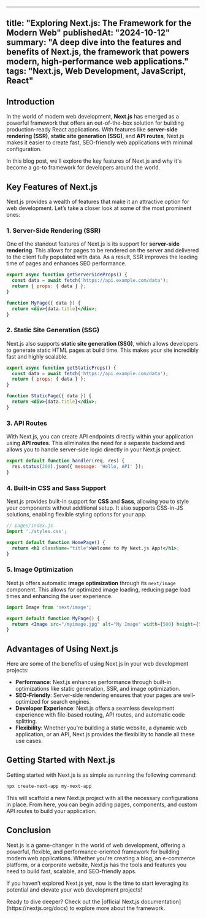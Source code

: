
---
title: "Exploring Next.js: The Framework for the Modern Web"
publishedAt: "2024-10-12"
summary: "A deep dive into the features and benefits of Next.js, the framework that powers modern, high-performance web applications."
tags: "Next.js, Web Development, JavaScript, React"
---

## Introduction

In the world of modern web development, **Next.js** has emerged as a powerful framework that offers an out-of-the-box solution for building production-ready React applications. With features like **server-side rendering (SSR)**, **static site generation (SSG)**, and **API routes**, Next.js makes it easier to create fast, SEO-friendly web applications with minimal configuration.

In this blog post, we'll explore the key features of Next.js and why it's become a go-to framework for developers around the world.

## Key Features of Next.js

Next.js provides a wealth of features that make it an attractive option for web development. Let’s take a closer look at some of the most prominent ones:

### 1. Server-Side Rendering (SSR)

One of the standout features of Next.js is its support for **server-side rendering**. This allows for pages to be rendered on the server and delivered to the client fully populated with data. As a result, SSR improves the loading time of pages and enhances SEO performance.

```jsx
export async function getServerSideProps() {
  const data = await fetch('https://api.example.com/data');
  return { props: { data } };
}

function MyPage({ data }) {
  return <div>{data.title}</div>;
}
```

### 2. Static Site Generation (SSG)

Next.js also supports **static site generation (SSG)**, which allows developers to generate static HTML pages at build time. This makes your site incredibly fast and highly scalable.

```jsx
export async function getStaticProps() {
  const data = await fetch('https://api.example.com/data');
  return { props: { data } };
}

function StaticPage({ data }) {
  return <div>{data.title}</div>;
}
```

### 3. API Routes

With Next.js, you can create API endpoints directly within your application using **API routes**. This eliminates the need for a separate backend and allows you to handle server-side logic directly in your Next.js project.

```jsx
export default function handler(req, res) {
  res.status(200).json({ message: 'Hello, API' });
}
```

### 4. Built-in CSS and Sass Support

Next.js provides built-in support for **CSS** and **Sass**, allowing you to style your components without additional setup. It also supports CSS-in-JS solutions, enabling flexible styling options for your app.

```jsx
// pages/index.js
import './styles.css';

export default function HomePage() {
  return <h1 className="title">Welcome to My Next.js App!</h1>;
}
```

### 5. Image Optimization

Next.js offers automatic **image optimization** through its `next/image` component. This allows for optimized image loading, reducing page load times and enhancing the user experience.

```jsx
import Image from 'next/image';

export default function MyPage() {
  return <Image src="/myimage.jpg" alt="My Image" width={500} height={500} />;
}
```

## Advantages of Using Next.js

Here are some of the benefits of using Next.js in your web development projects:

- **Performance**: Next.js enhances performance through built-in optimizations like static generation, SSR, and image optimization.
- **SEO-Friendly**: Server-side rendering ensures that your pages are well-optimized for search engines.
- **Developer Experience**: Next.js offers a seamless development experience with file-based routing, API routes, and automatic code splitting.
- **Flexibility**: Whether you're building a static website, a dynamic web application, or an API, Next.js provides the flexibility to handle all these use cases.

## Getting Started with Next.js

Getting started with Next.js is as simple as running the following command:

```bash
npx create-next-app my-next-app
```

This will scaffold a new Next.js project with all the necessary configurations in place. From here, you can begin adding pages, components, and custom API routes to build your application.

## Conclusion

Next.js is a game-changer in the world of web development, offering a powerful, flexible, and performance-oriented framework for building modern web applications. Whether you're creating a blog, an e-commerce platform, or a corporate website, Next.js has the tools and features you need to build fast, scalable, and SEO-friendly apps.

If you haven’t explored Next.js yet, now is the time to start leveraging its potential and elevate your web development projects!

<Callout emoji="🚀">
Ready to dive deeper? Check out the [official Next.js documentation](https://nextjs.org/docs) to explore more about the framework.
</Callout>
